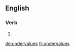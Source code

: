 ==English==

===Verb===
{{head|en}}

# {{en-third-person singular of|undervalue}}

[[de:undervalues]]
[[fr:undervalues]]